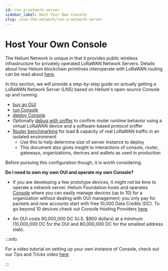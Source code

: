```yaml
---
id: run-a-network-server
sidebar_label: Host Your Own Console
slug: /use-the-network/run-a-network-server
---
```


# Host Your Own Console

The Helium Network is unique in that it provides public wireless infrastructure
for privately operated LoRaWAN Network Servers. Details about how Helium
blockchain primitives interoperate with LoRaWAN routing can be read about
[here](/lorawan-on-helium).

In this section, we will provide a step-by-step guide on actually getting a
LoRaWAN Network Server (LNS) based on Helium's open-source Console up and
running.

- [buy an OUI](/use-the-network/run-a-network-server/buy-an-oui)
- [run Console](/use-the-network/run-a-network-server/run-console)
- [deploy Console](/use-the-network/run-a-network-server/deploy-console)
- Optionally
  [debug with sniffer](/use-the-network/run-a-network-server/debug-with-sniffer)
  to confirm router runtime behavior using a virtual LoRaWAN device and a
  software-based protocol sniffer
- [Router benchmarking](/use-the-network/run-a-network-server/router-benchmarking)
  for load & capacity of real LoRaWAN traffic in an isolated environment
  - Use this to help determine size of server instance to deploy
  - This document also gives insight to interactions of console, router,
    gateways, organizations, devices and wallets as used in production

Before pursuing this configuration though, it is worth considering.

**Do I need to own my own OUI and operate my own Console?**

- If you are developing a few prototype devices, it might not be time to operate
  a network server. Helium Foundation hosts and operates
  [Console](/use-the-network/console) where you can easily manage devices (up
  to 10) for a organization without dealing with OUI management; you only pay
  for packets and new accounts start with free 10,000 Data Credits (DC). To go
  beyond 10 devices check out Console Hosting Providers
  [here](/use-the-network/console/hosting-providers).

- An OUI costs 90,000,000 DC (U.S. $900 dollars) at a minimum (10,000,000 DC for
  the OUI and 80,000,000 DC for the smallest address slab).

:::info

For a video tutorial on setting up your own instance of Console, check out our
Tips and Tricks video [here](https://www.youtube.com/watch?v=rVb5gfE_vs8)

:::
